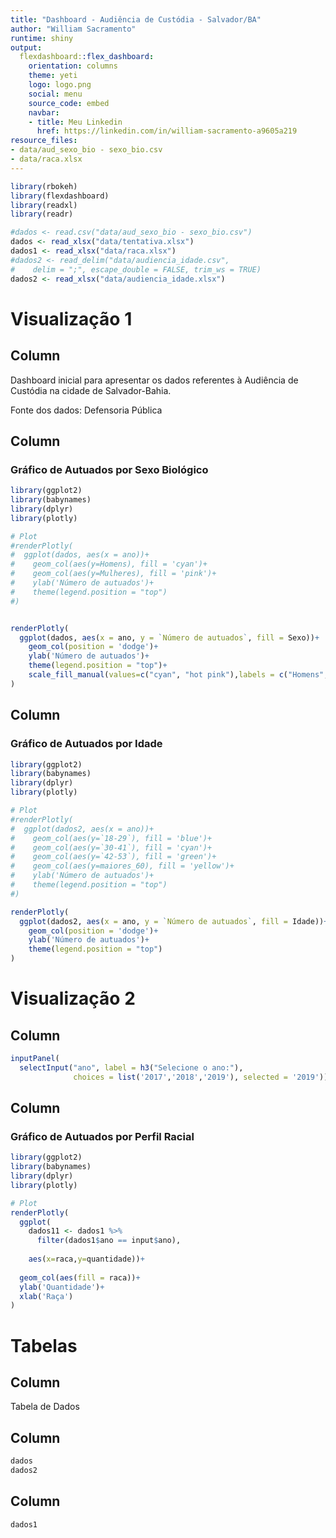 ```yaml
---
title: "Dashboard - Audiência de Custódia - Salvador/BA"
author: "William Sacramento"
runtime: shiny
output:
  flexdashboard::flex_dashboard:
    orientation: columns
    theme: yeti
    logo: logo.png
    social: menu
    source_code: embed
    navbar:
    - title: Meu Linkedin
      href: https://linkedin.com/in/william-sacramento-a9605a219
resource_files:
- data/aud_sexo_bio - sexo_bio.csv
- data/raca.xlsx
---
```


```r
library(rbokeh)
library(flexdashboard)
library(readxl)
library(readr)

#dados <- read.csv("data/aud_sexo_bio - sexo_bio.csv")
dados <- read_xlsx("data/tentativa.xlsx")
dados1 <- read_xlsx("data/raca.xlsx")
#dados2 <- read_delim("data/audiencia_idade.csv", 
#    delim = ";", escape_double = FALSE, trim_ws = TRUE)
dados2 <- read_xlsx("data/audiencia_idade.xlsx")

```

# Visualização 1 {data-icon="fa-signal" data-navmenu="Análises"}

## Column {.sidebar}

Dashboard inicial para apresentar os dados referentes à Audiência de Custódia na cidade de Salvador-Bahia. <p>
Fonte dos dados: Defensoria Pública

## Column {data-width=500}

### Gráfico de Autuados por Sexo Biológico

```r
library(ggplot2)
library(babynames)
library(dplyr)
library(plotly)

# Plot
#renderPlotly(
#  ggplot(dados, aes(x = ano))+
#    geom_col(aes(y=Homens), fill = 'cyan')+
#    geom_col(aes(y=Mulheres), fill = 'pink')+
#    ylab('Número de autuados')+
#    theme(legend.position = "top")
#)


renderPlotly(
  ggplot(dados, aes(x = ano, y = `Número de autuados`, fill = Sexo))+
    geom_col(position = 'dodge')+
    ylab('Número de autuados')+
    theme(legend.position = "top")+
    scale_fill_manual(values=c("cyan", "hot pink"),labels = c("Homens", "Mulheres"))
)

```

## Column {data-width=500}

### Gráfico de Autuados por Idade

```r
library(ggplot2)
library(babynames)
library(dplyr)
library(plotly)

# Plot
#renderPlotly(
#  ggplot(dados2, aes(x = ano))+
#    geom_col(aes(y=`18-29`), fill = 'blue')+
#    geom_col(aes(y=`30-41`), fill = 'cyan')+
#    geom_col(aes(y=`42-53`), fill = 'green')+
#    geom_col(aes(y=maiores_60), fill = 'yellow')+
#    ylab('Número de autuados')+
#    theme(legend.position = "top")
#)

renderPlotly(
  ggplot(dados2, aes(x = ano, y = `Número de autuados`, fill = Idade))+
    geom_col(position = 'dodge')+
    ylab('Número de autuados')+
    theme(legend.position = "top")
)

```

# Visualização 2 {data-icon="fa-signal" data-navmenu="Análises"}

## Column {.sidebar}

```r

inputPanel(
  selectInput("ano", label = h3("Selecione o ano:"),
              choices = list('2017','2018','2019'), selected = '2019'))

```


## Column {data-width=600}

### Gráfico de Autuados por Perfil Racial

```r

library(ggplot2)
library(babynames)
library(dplyr)
library(plotly)

# Plot
renderPlotly(
  ggplot(
    dados11 <- dados1 %>% 
      filter(dados1$ano == input$ano),
    
    aes(x=raca,y=quantidade))+
    
  geom_col(aes(fill = raca))+
  ylab('Quantidade')+
  xlab('Raça')
)


```

# Tabelas {data-icon="fa-table" data-navmenu="Análises"}

## Column {.sidebar}

Tabela de Dados

## Column {data-width=500}

```r

dados
dados2

```

## Column {data-width=500}

```r
dados1
```

